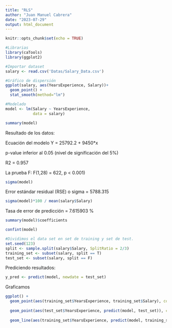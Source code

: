 ```yaml
---
title: "RLS"
author: "Juan Manuel Cabrera"
date: "2023-07-29"
output: html_document
---
```


```r
knitr::opts_chunk$set(echo = TRUE)
```

```r
#Librarias
library(caTools)
library(ggplot2)
```

```r
#Importar dataset
salary <- read.csv('Datas/Salary_Data.csv')

```

```r
#Gráfico de dispersión
ggplot(salary, aes(YearsExperience, Salary))+
  geom_point() +
  stat_smooth(method="lm")

```


```r
#Modelado
model <- lm(Salary ~ YearsExperience,
            data = salary)

summary(model)
```
Resultado de los datos:

Ecuación del modelo Y = 25792.2 + 9450*x

p-value inferior al 0.05 (nivel de significación del 5%)

R2 = 0.957

La prueba F: F(1,28) = 622, p < 0.001)

```r
sigma(model)
```
Error estándar residual (RSE) o sigma = 5788.315

```r
sigma(model)*100 / mean(salary$Salary)
```

Tasa de error de predicción = 7.615903 %


```r
summary(model)$coefficients
```

```r
confint(model)
```
```r

#Dividimos el data set en set de training y set de test.
set.seed(123)
split <- sample.split(salary$Salary, SplitRatio = 2/3)
training_set <- subset(salary, split == T)
test_set <- subset(salary, split == F)
```


Prediciendo  resultados:

```r
y_pred <- predict(model, newdate = test_set)

```


Graficamos

```r
ggplot() +
  geom_point(aes(training_set$YearsExperience, training_set$Salary), color='red') +
  
  geom_point(aes(test_set$YearsExperience, predict(model, test_set)), color='green') +
  
  geom_line(aes(training_set$YearsExperience, predict(model, training_set)), color='blue')
  
```

